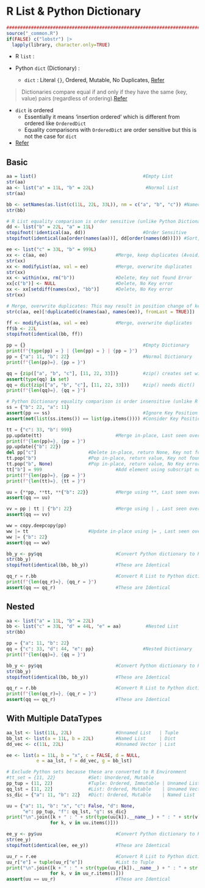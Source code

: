 # R List & Python Dictionary {#list-dict-p03}

```r
################################################################################
source("_common.R")
if(FALSE) c("lobstr") |> 
  lapply(library, character.only=TRUE)
```

- R `list` :

- Python `dict` (Dictionary) :
  - `dict` : Literal `{}`, Ordered, Mutable, No Duplicates, [Refer](https://docs.python.org/3/library/stdtypes.html#mapping-types-dict)

> Dictionaries compare equal if and only if they have the same (key, value) pairs (regardless of ordering).[Refer](https://docs.python.org/3/library/stdtypes.html#mapping-types-dict)  

- `dict` is ordered
  - Essentially it means 'insertion ordered' which is different from ordered like `OrderedDict`
  - Equality comparisons with `OrderedDict` are order sensitive but this is not the case for `dict`
- [Refer](https://docs.python.org/3.9/whatsnew/3.9.html#dictionary-merge-update-operators)

## Basic

```r
aa = list()                                       #Empty List
str(aa)
aa <- list("a" = 11L, "b" = 22L)                   #Normal List
str(aa)

bb <- setNames(as.list(c(11L, 22L, 33L)), nm = c("a", "b", "c")) #Named List
str(bb)

# R List equality comparison is order sensitive (unlike Python Dictionary)
dd <- list("b" = 22L, "a" = 11L)
stopifnot(!identical(aa, dd))                     #Order Sensitive
stopifnot(identical(aa[order(names(aa))], dd[order(names(dd))])) #Sort, Compare

ee <- list("c" = 33L, "b" = 999L)
xx <- c(aa, ee)                         #Merge, keep duplicates (Avoid)
str(xx)
xx <- modifyList(aa, val = ee)          #Merge, overwrite duplicates
str(xx)
xx <- within(xx, rm("b"))               #Delete, Key not found Error
xx[c("b")] <- NULL                      #Delete, No Key error
xx <- xx[setdiff(names(xx), "bb")]      #Delete, No Key error
str(xx)

# Merge, overwrite duplicates: This may result in position change of key
str(c(aa, ee)[!duplicated(c(names(aa), names(ee)), fromLast = TRUE)])

ff <- modifyList(aa, val = ee)          #Merge, overwrite duplicates
ff$b <- 22L
stopifnot(identical(bb, ff))
```

```python
pp = {}                                           #Empty Dictionary
print(f"{type(pp) = } | {len(pp) = } | {pp = }")
pp = {"a": 11, "b": 22}                           #Normal Dictionary
print(f"{len(pp)=}, {pp = }")

qq = {zip(["a", "b", "c"], [11, 22, 33])}         #zip() creates set with {}
assert(type(qq) is set)
qq = dict(zip(["a", "b", "c"], [11, 22, 33]))     #zip() needs dict()
print(f"{len(qq)=}, {qq = }")

# Python Dictionary equality comparison is order insensitive (unlike R List)
ss = {"b": 22, "a": 11}
assert(pp == ss)                                  #Ignore Key Position
assert(not(list(ss.items()) == list(pp.items()))) #Consider Key Position

tt = {"c": 33, "b": 999}
pp.update(tt)                           #Merge in-place, Last seen overwrite
print(f"{len(pp)=}, {pp = }")
pp.update({"b": 22}) 
del pp["c"]                   #Delete in-place, return None, Key not found Error
tt.pop("b")                   #Pop in-place, return value, Key not found Error
tt.pop("b", None)             #Pop in-place, return value, No Key error
tt["b"] = 999                           #Add element using subscript notation
print(f"{len(pp)=}, {pp = }")
print(f"{len(tt)=}, {tt = }")

uu = {**pp, **tt, **{"b": 22}}          #Merge using **, Last seen overwrite
assert(qq == uu)

vv = pp | tt | {"b": 22}                #Merge using | , Last seen overwrite
assert(qq == vv)

ww = copy.deepcopy(pp)
ww |= tt                      #Update in-place using |= , Last seen overwrite
ww |= {"b": 22}
assert(qq == ww)

```

```r
bb_y <- py$qq                           #Convert Python dictionary to R List
str(bb_y)
stopifnot(identical(bb, bb_y))          #These are Identical
```

```python
qq_r = r.bb                             #Convert R List to Python dictionary
print(f"{len(qq_r)=}, {qq_r = }")
assert(qq == qq_r)                      #These are Identical

```

## Nested

```r
aa <- list("a" = 11L, "b" = 22L)
bb <- list("c" = 33L, "d" = 44L, "e" = aa)         #Nested List
str(bb)

```

```python
pp = {"a": 11, "b": 22}
qq = {"c": 33, "d": 44, "e": pp}                  #Nested Dictionary
print(f"{len(qq)=}, {qq = }")

```

```r
bb_y <- py$qq                           #Convert Python dictionary to R List
str(bb_y)
stopifnot(identical(bb, bb_y))          #These are Identical
```

```python
qq_r = r.bb                             #Convert R List to Python dictionary
print(f"{len(qq_r)=}, {qq_r = }")
assert(qq == qq_r)                      #These are Identical

```

## With Multiple DataTypes

```r
aa_lst <- list(11L, 22L)                #Unnamed List   | Tuple
bb_lst <- list(a = 11L, b = 22L)        #Named List     | Dict
dd_vec <- c(11L, 22L)                   #Unnamed Vector | List

ee <- list(a = 11L, b = "x", c = FALSE, d = NULL, 
           e = aa_lst, f = dd_vec, g = bb_lst)
```

```python
# Exclude Python sets because these are converted to R Environment
#tt_set = {11, 22}            #Set: Unordered, Mutable
pp_tup = (11, 22)             #Tuple: Ordered, Immutable | Unnamed List
qq_lst = [11, 22]             #List: Ordered, Mutable    | Unnamed Vector
ss_dic = {"a": 11, "b": 22}   #Dict: Ordered, Mutable    | Named List

uu = {"a": 11, "b": "x", "c": False, "d": None, 
      "e": pp_tup, "f": qq_lst, "g": ss_dic}
print("\n".join([k + " : " + str(type(uu[k]).__name__) + " : " + str(v) 
                for k, v in uu.items()]))

```

```r
ee_y <- py$uu                           #Convert Python dictionary to R List
str(ee_y)
stopifnot(identical(ee, ee_y))          #These are Identical
```

```python
uu_r = r.ee                             #Convert R List to Python dictionary
uu_r["e"] = tuple(uu_r["e"])            #List to Tuple
print("\n".join([k + " : " + str(type(uu_r[k]).__name__) + " : " + str(v) 
                for k, v in uu_r.items()]))
assert(uu == uu_r)                      #These are Identical

```


